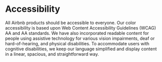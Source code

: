 
<Meta title="About/accessibility"/>

# Accessibility
All Airbnb products should be accessible to everyone. Our color accessibility is based upon Web Content Accessibility Guidelines (WCAG) AA and AA standards. We have also incorporated readable content for people using assistive technology for various vision impairments, deaf or hard-of-hearing, and physical disabilities. To accommodate users with cognitive disabilities, we keep our language simplified and display content in a linear, spacious, and straightforward way. 
